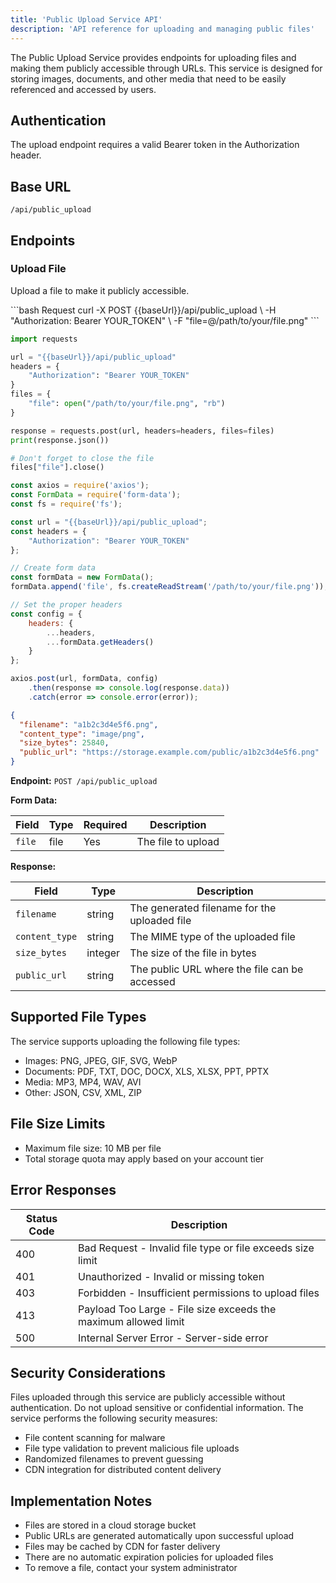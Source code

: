 ```yaml
---
title: 'Public Upload Service API'
description: 'API reference for uploading and managing public files'
---
```


The Public Upload Service provides endpoints for uploading files and making them publicly accessible through URLs. This service is designed for storing images, documents, and other media that need to be easily referenced and accessed by users.

## Authentication

The upload endpoint requires a valid Bearer token in the Authorization header.

## Base URL

```
/api/public_upload
```

## Endpoints

### Upload File

Upload a file to make it publicly accessible.

<CodeGroup>
```bash Request
curl -X POST {{baseUrl}}/api/public_upload \
  -H "Authorization: Bearer YOUR_TOKEN" \
  -F "file=@/path/to/your/file.png"
```

```python Python
import requests

url = "{{baseUrl}}/api/public_upload"
headers = {
    "Authorization": "Bearer YOUR_TOKEN"
}
files = {
    "file": open("/path/to/your/file.png", "rb")
}

response = requests.post(url, headers=headers, files=files)
print(response.json())

# Don't forget to close the file
files["file"].close()
```

```javascript JavaScript
const axios = require('axios');
const FormData = require('form-data');
const fs = require('fs');

const url = "{{baseUrl}}/api/public_upload";
const headers = {
    "Authorization": "Bearer YOUR_TOKEN"
};

// Create form data
const formData = new FormData();
formData.append('file', fs.createReadStream('/path/to/your/file.png'));

// Set the proper headers
const config = {
    headers: {
        ...headers,
        ...formData.getHeaders()
    }
};

axios.post(url, formData, config)
    .then(response => console.log(response.data))
    .catch(error => console.error(error));
```

```json Response
{
  "filename": "a1b2c3d4e5f6.png",
  "content_type": "image/png",
  "size_bytes": 25840,
  "public_url": "https://storage.example.com/public/a1b2c3d4e5f6.png"
}
```
</CodeGroup>

**Endpoint:** `POST /api/public_upload`

**Form Data:**

| Field | Type | Required | Description |
|-------|------|----------|-------------|
| `file` | file | Yes | The file to upload |

**Response:**

| Field | Type | Description |
|-------|------|-------------|
| `filename` | string | The generated filename for the uploaded file |
| `content_type` | string | The MIME type of the uploaded file |
| `size_bytes` | integer | The size of the file in bytes |
| `public_url` | string | The public URL where the file can be accessed |

## Supported File Types

The service supports uploading the following file types:

- Images: PNG, JPEG, GIF, SVG, WebP
- Documents: PDF, TXT, DOC, DOCX, XLS, XLSX, PPT, PPTX
- Media: MP3, MP4, WAV, AVI
- Other: JSON, CSV, XML, ZIP

## File Size Limits

- Maximum file size: 10 MB per file
- Total storage quota may apply based on your account tier

## Error Responses

| Status Code | Description |
|-------------|-------------|
| 400 | Bad Request - Invalid file type or file exceeds size limit |
| 401 | Unauthorized - Invalid or missing token |
| 403 | Forbidden - Insufficient permissions to upload files |
| 413 | Payload Too Large - File size exceeds the maximum allowed limit |
| 500 | Internal Server Error - Server-side error |

## Security Considerations

Files uploaded through this service are publicly accessible without authentication. Do not upload sensitive or confidential information. The service performs the following security measures:

- File content scanning for malware
- File type validation to prevent malicious file uploads
- Randomized filenames to prevent guessing
- CDN integration for distributed content delivery

## Implementation Notes

- Files are stored in a cloud storage bucket
- Public URLs are generated automatically upon successful upload
- Files may be cached by CDN for faster delivery
- There are no automatic expiration policies for uploaded files
- To remove a file, contact your system administrator
